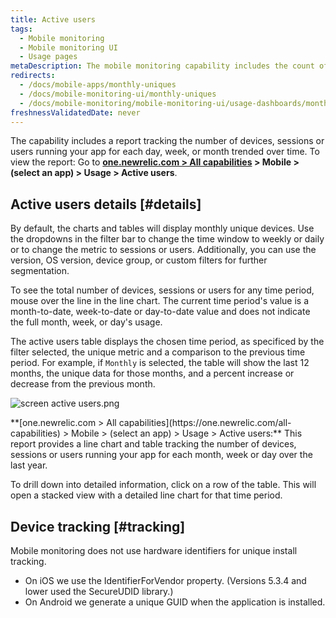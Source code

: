```yaml
---
title: Active users
tags:
  - Mobile monitoring
  - Mobile monitoring UI
  - Usage pages
metaDescription: The mobile monitoring capability includes the count of unique devices, sessions, or users running your mobile app each day, week, or month trended over time.
redirects:
  - /docs/mobile-apps/monthly-uniques
  - /docs/mobile-monitoring-ui/monthly-uniques
  - /docs/mobile-monitoring/mobile-monitoring-ui/usage-dashboards/monthly-uniques-report
freshnessValidatedDate: never
---
```


The <InlinePopover type="mobile" /> capability includes a report tracking the number of devices, sessions or users running your app for each day, week, or month trended over time. To view the report: Go to <DNT>**[one.newrelic.com > All capabilities](https://one.newrelic.com/all-capabilities) > Mobile > (select an app) > Usage > Active users**</DNT>.

## Active users details [#details]

By default, the charts and tables will display monthly unique devices. Use the dropdowns in the filter bar to change the time window to weekly or daily or to change the metric to sessions or users. Additionally, you can use the version, OS version, device group, or custom filters for further segmentation.

To see the total number of devices, sessions or users for any time period, mouse over the line in the line chart. The current time period's value is a month-to-date, week-to-date or day-to-date value and does not indicate the full month, week, or day's usage.


The active users table displays the chosen time period, as specificed by the filter selected, the unique metric and a comparison to the previous time period. For example, if `Monthly` is selected, the table will show the last 12 months, the unique data for those months, and a percent increase or decrease from the previous month.

<img
  title="screen active users.png"
  alt="screen active users.png"
  src="static/images/mobile_screenshot_full-active_users.webp"
/>

<figcaption>
  <DNT>**[one.newrelic.com > All capabilities](https://one.newrelic.com/all-capabilities) > Mobile > (select an app) > Usage > Active users:**</DNT> This report provides a line chart and table tracking the number of devices, sessions or users running your app for each month, week or day over the last year.
</figcaption>

To drill down into detailed information, click on a row of the table. This will open a stacked view with a detailed line chart for that time period.

## Device tracking [#tracking]

Mobile monitoring does not use hardware identifiers for unique install tracking.

* On iOS we use the IdentifierForVendor property. (Versions 5.3.4 and lower used the SecureUDID library.)
* On Android we generate a unique GUID when the application is installed.
